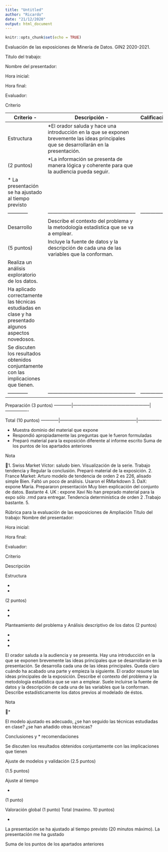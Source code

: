 ```yaml
---
title: "Untitled"
author: "Ricardo"
date: "21/12/2020"
output: html_document
---
```


```r
knitr::opts_chunk$set(echo = TRUE)
```

Evaluación de las exposiciones de Minería de Datos. GIN2 2020-2021.

Título del trabajo:

Nombre del presentador:

Hora inicial:

Hora final:

Evaluador:

Criterio

Criterio   -| Descripción  -| Calificación
------------|-----------------------------------------------------|----------------
Estructura    | *El orador saluda y hace una introducción en la que se exponen brevemente las ideas principales que se desarrollarán en la presentación.|
(2 puntos) | *La información se presenta de manera lógica y coherente para que la audiencia pueda seguir.|
| * La presentación se ha ajustado al tiempo previsto|
------------|-----------------------------------------------------|----------------
Desarrollo | Describe el contexto del problema y la metodología estadística que se va a emplear.|
(5 puntos) | Incluye la fuente de datos y la descripción de cada una de las variables que la conforman.|
  | Realiza un análisis exploratorio de los datos.|
  | Ha aplicado correctamente las técnicas estudiadas en clase y ha presentado algunos aspectos novedosos.|
  | Se discuten los resultados obtenidos conjuntamente con las implicaciones que tienen.|
------------|-----------------------------------------------------|----------------
Preparación
(3 puntos)
------------|-----------------------------------------------------|----------------

Total
(10 puntos)
------------|-----------------------------------------------------|----------------

*  Muestra dominio del material que expone
*  Respondió apropiadamente las preguntas que le fueron
formuladas
*  Preparó material para la exposición diferente al informe
escrito
Suma de los puntos de los apartados anteriores

Nota

1. Swiss Market
Víctor: saludo bien. Visualización de la serie. Trabajo tendencia y Regular
la conclusión. Preparó material de la exposición.
2. France Market: Arturo modelo de tendencia de orden 2 es 226, alisado
simple Bien. Faltó un poco de análisis. Usaron el RMarkdown
3. DaX: expone María. Prepararon presentación
Muy bien explicación del conjunto de datos. Bastante
4. UK : expone Xavi No han preprado material para la expo sólo .rmd para
entregar. Tendencia determinística de orden 2 .Trabajo bastante.
5.

Rúbrica para la evaluación de las exposiciones de Ampliación
Título del trabajo:
Nombre del presentador:

Hora inicial:

Hora final:

Evaluador:

Criterio

Descripción

Estructura

* 
* 

(2 puntos)

* 

* 

Planteamiento
del problema y
Análisis
descriptivo de los
datos
(2 puntos)

* 
* 
* 

El orador saluda a la audiencia y se presenta.
Hay una introducción en la que se exponen brevemente
las ideas principales que se desarrollarán en la
presentación.
Se desarrolla cada una de las ideas principales. Queda
claro cuándo ha acabado una parte y empieza la
siguiente.
El orador resume las ideas principales de la exposición.
Describe el contexto del problema y la metodología
estadística que se van a emplear.
Suele incluirse la fuente de datos y la descripción de cada
una de las variables que la conforman.
Describe estadísticamente los datos previos al modelado
de éstos.

Nota

* 

El modelo ajustado es adecuado, ¿se han seguido las
técnicas estudiadas en clase? ¿se han añadido otras
técnicas?

Conclusiones y
* 
recomendaciones

Se discuten los resultados obtenidos conjuntamente
con las implicaciones que tienen

Ajuste de
modelos y
validación
(2.5 puntos)

(1.5 puntos)

Ajuste al tiempo

* 

(1 punto)

Valoración global
(1 punto)
Total
(maximo. 10 puntos)

* 

La presentación se ha ajustado al tiempo previsto (20
minutos máximo).
La presentación me ha gustado

Suma de los puntos de los apartados anteriores

